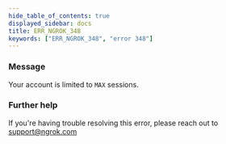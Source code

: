 ```yaml
---
hide_table_of_contents: true
displayed_sidebar: docs
title: ERR_NGROK_348
keywords: ["ERR_NGROK_348", "error 348"]
---
```


### Message

Your account is limited to `MAX` sessions.

### Further help

If you're having trouble resolving this error, please reach out to [support@ngrok.com](mailto:support@ngrok.com?subject=Help%20with%20ERR_NGROK_348)
